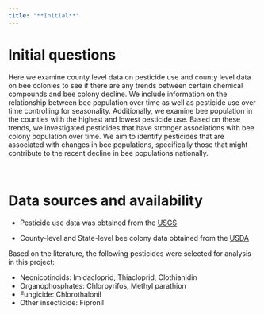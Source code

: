 ```yaml
---
title: "**Initial**" 
---
```


# **Initial questions**

Here we examine county level data on pesticide use and county level data on bee colonies to see if there are any trends between certain chemical compounds and bee colony decline. We include information on the relationship between bee population over time as well as pesticide use over time controlling for seasonality. Additionally, we  examine bee population in the counties with the highest and lowest pesticide use. Based on these trends, we investigated pesticides that have stronger associations with bee colony population over time. We aim to identify pesticides that are associated with changes in bee populations, specifically those that might contribute to the recent decline in bee populations nationally.

<br>

# **Data sources and availability**

* Pesticide use data was obtained from the [USGS](https://water.usgs.gov/nawqa/pnsp/usage/maps/county-level/)

* County-level and State-level bee colony data obtained from the [USDA](https://data.world/finley/bee-colony-statistical-data-from-1987-2017) 



Based on the literature, the following pesticides were selected for analysis in this project:    

* Neonicotinoids:
Imidacloprid, Thiacloprid, Clothianidin   
* Organophosphates:
Chlorpyrifos, Methyl parathion  
* Fungicide:
Chlorothalonil  
* Other insecticide:
Fipronil  

<br>
